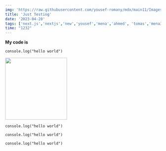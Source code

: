 ```yaml
---
img: 'https://raw.githubusercontent.com/yousef-romany/mdx/main11/Images/two.jpg'
title: 'Just Testing'
date: '2023-04-28'
tags: ['next.js','nextjs','new','yousef','mena','ahmed', 'tomas','mena3']
time: "1232"
---
```



**My code is**


```
console.log("hello world")
```
<div class="w-full flex justify-center items-center">
  <Image src="https://raw.githubusercontent.com/yousef-romany/mdx/main11/Images/one.jpg" width="200px" height="auto" />
</div>

```
console.log("hello world")
```

```
console.log("hello world")
```

```
console.log("hello world")
```
